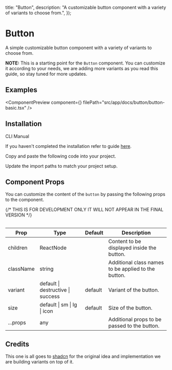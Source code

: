 
  title: "Button",
  description: "A customizable button component with a variety of variants to choose from.",
});

# Button

A simple customizable button component with a variety of variants to choose from.

**NOTE:** This is a starting point for the `Button` component. You can customize it according to your needs, we are adding more variants as you read this guide, so stay tuned for more updates.

## Examples

<ComponentPreview component={<ButtonBasic />} filePath="src/app/docs/button/button-basic.tsx" />

## Installation

<Tabs defaultValue="cli">

<TabsList>
  <TabsTrigger value="cli">CLI</TabsTrigger>
  <TabsTrigger value="manual">Manual</TabsTrigger>
</TabsList>

<TabsContent value="cli">

<InstallationCli value="button" />

</TabsContent>

<TabsContent value="manual">

<Steps>

<Step>If you haven't completed the installation refer to guide [here](/docs/installation).</Step>

<Step>Copy and paste the following code into your project.</Step>

<CodeBlock filePath="src/components/content/button.tsx" />

<Step>Update the import paths to match your project setup.</Step>

</Steps>

</TabsContent>

</Tabs>

## Component Props

You can customize the content of the `button` by passing the following props to the component.

<Table data={{
  headers: ["Prop", "Type", "Default", "Description"],
  rows: [
    ["children", "ReactNode", "", "Content to be displayed inside the button."],
    ["className", "string", "", "Additional class names to be applied to the button."],
    ["variant", "default \| destructive \| success", "default", "Variant of the button."],
    ["size", "default \| sm \| lg \| icon", "default", "Size of the button."],
    ["...props", "any", "", "Additional props to be passed to the button."],
  ],
}}>
{/* THIS IS FOR DEVELOPMENT ONLY IT WILL NOT APPEAR IN THE FINAL VERSION */}

| Prop      | Type                              | Default | Description                                         |
| --------- | --------------------------------- | ------- | --------------------------------------------------- |
| children  | ReactNode                         |         | Content to be displayed inside the button.          |
| className | string                            |         | Additional class names to be applied to the button. |
| variant   | default \| destructive \| success | default | Variant of the button.                              |
| size      | default \| sm \| lg \| icon       | default | Size of the button.                                 |
| ...props  | any                               |         | Additional props to be passed to the button.        |

</Table>

## Credits

This one is all goes to [shadcn](https://github.com/shadcn/ui) for the original idea and implementation we are building variants on top of it.

<PrevNextBtn current="button" />
